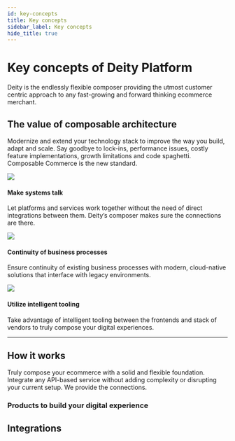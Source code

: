```yaml
---
id: key-concepts
title: Key concepts
sidebar_label: Key concepts
hide_title: true
---
```



# Key concepts of Deity Platform
<p className="desc pb20">Deity is the endlessly flexible composer providing the utmost customer centric approach to any fast-growing and forward thinking ecommerce merchant.</p>

## The value of composable architecture

Modernize and extend your technology stack to improve the way you build, adapt and scale. Say goodbye to lock-ins, performance issues, costly feature implementations, growth limitations and code spaghetti. Composable Commerce is the new standard.

<div className="flex mb40 brighten">
  <Card open="true" to="">
    <img src="/docs/img/icons/talk.svg" />
    <h4>Make systems talk</h4>
    <p>Let platforms and services work together without the need of direct integrations between them. Deity’s composer makes sure the connections are there.</p>
  </Card>
  <Card open="true" to="">
    <img src="/docs/img/icons/continuity.svg" />
    <h4>Continuity of business processes</h4>
    <p>Ensure continuity of existing business processes with modern, cloud-native solutions that interface with legacy environments.</p>
  </Card>
  <Card open="true" to="">
    <img src="/docs/img/icons/intelligent.svg" />
    <h4>Utilize intelligent tooling</h4>
    <p>Take advantage of intelligent tooling between the frontends and stack of vendors to truly compose your digital experiences.</p>
  </Card>
</div>

---

## How it works

<p className="desc pb20">Truly compose your ecommerce with a solid and flexible foundation. Integrate any API-based service without adding complexity or disrupting your current setup. We provide the connections.</p>


### Products to build your digital experience 


<ProductContent />


## Integrations


<IntegrationContent />




